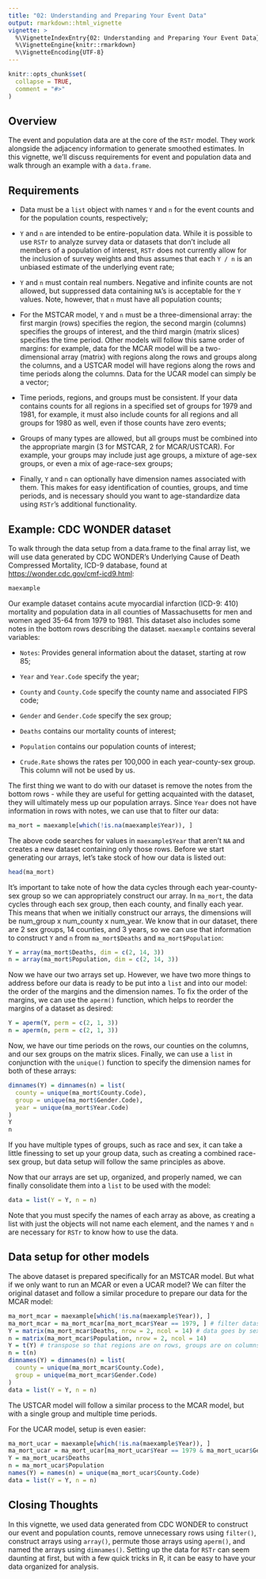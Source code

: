 ```yaml
---
title: "02: Understanding and Preparing Your Event Data"
output: rmarkdown::html_vignette
vignette: >
  %\VignetteIndexEntry{02: Understanding and Preparing Your Event Data}
  %\VignetteEngine{knitr::rmarkdown}
  %\VignetteEncoding{UTF-8}
---
```


```r
knitr::opts_chunk$set(
  collapse = TRUE,
  comment = "#>"
)
```

## Overview {#sec-overview}

The event and population data are at the core of the `RSTr` model. They work alongside the adjacency information to generate smoothed estimates. In this vignette, we'll discuss requirements for event and population data and walk through an example with a `data.frame`.

## Requirements {#sec-requirements}

-   Data must be a `list` object with names `Y` and `n` for the event counts and for the population counts, respectively;

-   `Y` and `n` are intended to be entire-population data. While it is possible to use `RSTr` to analyze survey data or datasets that don't include all members of a population of interest, `RSTr` does not currently allow for the inclusion of survey weights and thus assumes that each `Y / n` is an unbiased estimate of the underlying event rate;

-   `Y` and `n` must contain real numbers. Negative and infinite counts are not allowed, but suppressed data containing `NA`'s is acceptable for the `Y` values. Note, however, that `n` must have all population counts;

-   For the MSTCAR model, `Y` and `n` must be a three-dimensional array: the first margin (rows) specifies the region, the second margin (columns) specifies the groups of interest, and the third margin (matrix slices) specifies the time period. Other models will follow this same order of margins: for example, data for the MCAR model will be a two-dimensional array (matrix) with regions along the rows and groups along the columns, and a USTCAR model will have regions along the rows and time periods along the columns. Data for the UCAR model can simply be a vector;

-   Time periods, regions, and groups must be consistent. If your data contains counts for all regions in a specified set of groups for 1979 and 1981, for example, it must also include counts for all regions and all groups for 1980 as well, even if those counts have zero events;

-   Groups of many types are allowed, but all groups must be combined into the appropriate margin (3 for MSTCAR, 2 for MCAR/USTCAR). For example, your groups may include just age groups, a mixture of age-sex groups, or even a mix of age-race-sex groups;

-   Finally, `Y` and `n` can optionally have dimension names associated with them. This makes for easy identification of counties, groups, and time periods, and is necessary should you want to age-standardize data using `RSTr`'s additional functionality.

## Example: CDC WONDER dataset {#sec-example}

To walk through the data setup from a data.frame to the final array list, we will use data generated by CDC WONDER's Underlying Cause of Death Compressed Mortality, ICD-9 database, found at <https://wonder.cdc.gov/cmf-icd9.html>:

```r
maexample
```

Our example dataset contains acute myocardial infarction (ICD-9: 410) mortality and population data in all counties of Massachusetts for men and women aged 35-64 from 1979 to 1981. This dataset also includes some notes in the bottom rows describing the dataset. `maexample` contains several variables:

-   `Notes`: Provides general information about the dataset, starting at row 85;

-   `Year` and `Year.Code` specify the year;

-   `County` and `County.Code` specify the county name and associated FIPS code;

-   `Gender` and `Gender.Code` specify the sex group;

-   `Deaths` contains our mortality counts of interest;

-   `Population` contains our population counts of interest;

-   `Crude.Rate` shows the rates per 100,000 in each year-county-sex group. This column will not be used by us.

The first thing we want to do with our dataset is remove the notes from the bottom rows - while they are useful for getting acquainted with the dataset, they will ultimately mess up our population arrays. Since `Year` does not have information in rows with notes, we can use that to filter our data:

```r
ma_mort = maexample[which(!is.na(maexample$Year)), ]
```

The above code searches for values in `maexample$Year` that aren't `NA` and creates a new dataset containing only those rows. Before we start generating our arrays, let's take stock of how our data is listed out:

```r
head(ma_mort)
```

It's important to take note of how the data cycles through each year-county-sex group so we can appropriately construct our array. In `ma_mort`, the data cycles through each sex group, then each county, and finally each year. This means that when we initially construct our arrays, the dimensions will be num_group x num_county x num_year. We know that in our dataset, there are 2 sex groups, 14 counties, and 3 years, so we can use that information to construct `Y` and `n` from `ma_mort$Deaths` and `ma_mort$Population`:

```r
Y = array(ma_mort$Deaths, dim = c(2, 14, 3))
n = array(ma_mort$Population, dim = c(2, 14, 3))
```

Now we have our two arrays set up. However, we have two more things to address before our data is ready to be put into a `list` and into our model: the order of the margins and the dimension names. To fix the order of the margins, we can use the `aperm()` function, which helps to reorder the margins of a dataset as desired:

```r
Y = aperm(Y, perm = c(2, 1, 3))
n = aperm(n, perm = c(2, 1, 3))
```

Now, we have our time periods on the rows, our counties on the columns, and our sex groups on the matrix slices. Finally, we can use a `list` in conjunction with the `unique()` function to specify the dimension names for both of these arrays:

```r
dimnames(Y) = dimnames(n) = list(
  county = unique(ma_mort$County.Code),
  group = unique(ma_mort$Gender.Code),
  year = unique(ma_mort$Year.Code)
)
Y
n
```

If you have multiple types of groups, such as race and sex, it can take a little finessing to set up your group data, such as creating a combined race-sex group, but data setup will follow the same principles as above.

Now that our arrays are set up, organized, and properly named, we can finally consolidate them into a `list` to be used with the model:

```r
data = list(Y = Y, n = n)
```

Note that you must specify the names of each array as above, as creating a list with just the objects will not name each element, and the names `Y` and `n` are necessary for `RSTr` to know how to use the data.

## Data setup for other models

The above dataset is prepared specifically for an MSTCAR model. But what if we only want to run an MCAR or even a UCAR model? We can filter the original dataset and follow a similar procedure to prepare our data for the MCAR model:

```r
ma_mort_mcar = maexample[which(!is.na(maexample$Year)), ]
ma_mort_mcar = ma_mort_mcar[ma_mort_mcar$Year == 1979, ] # filter dataset to only show 1979 data
Y = matrix(ma_mort_mcar$Deaths, nrow = 2, ncol = 14) # data goes by sex group first, then county
n = matrix(ma_mort_mcar$Population, nrow = 2, ncol = 14)
Y = t(Y) # transpose so that regions are on rows, groups are on columns
n = t(n)
dimnames(Y) = dimnames(n) = list(
  county = unique(ma_mort_mcar$County.Code),
  group = unique(ma_mort_mcar$Gender.Code)
)
data = list(Y = Y, n = n)
```

The USTCAR model will follow a similar process to the MCAR model, but with a single group and multiple time periods.

For the UCAR model, setup is even easier:

```r
ma_mort_ucar = maexample[which(!is.na(maexample$Year)), ]
ma_mort_ucar = ma_mort_ucar[ma_mort_ucar$Year == 1979 & ma_mort_ucar$Gender == "Male", ] # filter dataset to only show 1979 data for men
Y = ma_mort_ucar$Deaths
n = ma_mort_ucar$Population
names(Y) = names(n) = unique(ma_mort_ucar$County.Code)
data = list(Y = Y, n = n)
```

## Closing Thoughts

In this vignette, we used data generated from CDC WONDER to construct our event and population counts, remove unnecessary rows using `filter()`, construct arrays using `array()`, permute those arrays using `aperm()`, and named the arrays using `dimnames()`. Setting up the data for `RSTr` can seem daunting at first, but with a few quick tricks in R, it can be easy to have your data organized for analysis.
